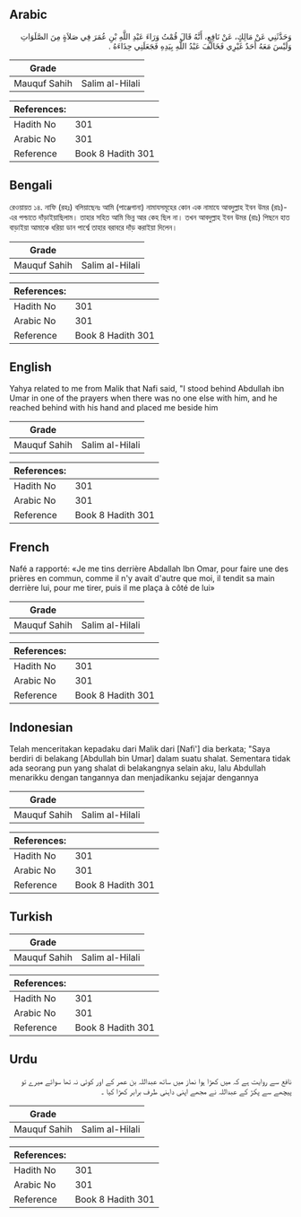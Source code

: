 ## Arabic


<div dir="rtl" lang="ar" style={{fontSize:'larger',backgroundColor:'#f8f9fa',padding:20}}>
وَحَدَّثَنِي عَنْ مَالِكٍ، عَنْ نَافِعٍ، أَنَّهُ قَالَ قُمْتُ وَرَاءَ عَبْدِ اللَّهِ بْنِ عُمَرَ فِي صَلاَةٍ مِنَ الصَّلَوَاتِ وَلَيْسَ مَعَهُ أَحَدٌ غَيْرِي فَخَالَفَ عَبْدُ اللَّهِ بِيَدِهِ فَجَعَلَنِي حِذَاءَهُ ‏.‏
</div>
<div style={{backgroundColor:'#f8f9fa',padding:20, marginBottom: 10}}><table> <thead> <tr> <th>Grade</th> <th></th> </tr> </thead> <tbody> <tr><td>Mauquf Sahih</td><td>Salim al-Hilali</td></tr></tbody></table><table> <thead> <tr> <th>References:</th> <th></th> </tr> </thead> <tbody><tr><td>Hadith No</td><td>301</td></tr><tr><td>Arabic No</td><td>301</td></tr><tr><td>Reference</td><td>Book 8 Hadith 301</td></tr></tbody></table></div>

## Bengali


<div dir="ltr" lang="bn" style={{fontSize:'larger',backgroundColor:'#f8f9fa',padding:20}}>
রেওয়ায়ত ১৪. নাফি (রহঃ) বলিয়াছেনঃ আমি (পাঞ্জেগানা) নামাযসমূহের কোন এক নামাযে আবদুল্লাহ ইবন উমর (রাঃ)-এর পশ্চাতে দাঁড়াইয়াছিলাম। তাহার সহিত আমি ভিন্ন আর কেহ ছিল না। তখন আবদুল্লাহ ইবন উমর (রাঃ) পিছনে হাত বাড়াইয়া আমাকে ধরিয়া ডান পার্শ্বে তাহার বরাবরে দাঁড় করাইয়া দিলেন।
</div>
<div style={{backgroundColor:'#f8f9fa',padding:20, marginBottom: 10}}><table> <thead> <tr> <th>Grade</th> <th></th> </tr> </thead> <tbody> <tr><td>Mauquf Sahih</td><td>Salim al-Hilali</td></tr></tbody></table><table> <thead> <tr> <th>References:</th> <th></th> </tr> </thead> <tbody><tr><td>Hadith No</td><td>301</td></tr><tr><td>Arabic No</td><td>301</td></tr><tr><td>Reference</td><td>Book 8 Hadith 301</td></tr></tbody></table></div>

## English


<div dir="ltr" lang="en" style={{fontSize:'larger',backgroundColor:'#f8f9fa',padding:20}}>
Yahya related to me from Malik that Nafi said, "I stood behind Abdullah ibn Umar in one of the prayers when there was no one else with him, and he reached behind with his hand and placed me beside him
</div>
<div style={{backgroundColor:'#f8f9fa',padding:20, marginBottom: 10}}><table> <thead> <tr> <th>Grade</th> <th></th> </tr> </thead> <tbody> <tr><td>Mauquf Sahih</td><td>Salim al-Hilali</td></tr></tbody></table><table> <thead> <tr> <th>References:</th> <th></th> </tr> </thead> <tbody><tr><td>Hadith No</td><td>301</td></tr><tr><td>Arabic No</td><td>301</td></tr><tr><td>Reference</td><td>Book 8 Hadith 301</td></tr></tbody></table></div>

## French


<div dir="ltr" lang="fr" style={{fontSize:'larger',backgroundColor:'#f8f9fa',padding:20}}>
Nafé a rapporté: «Je me tins derrière Abdallah Ibn Omar, pour faire une des prières en commun, comme il n'y avait d'autre que moi, il tendit sa main derrière lui, pour me tirer, puis il me plaça à côté de lui»
</div>
<div style={{backgroundColor:'#f8f9fa',padding:20, marginBottom: 10}}><table> <thead> <tr> <th>Grade</th> <th></th> </tr> </thead> <tbody> <tr><td>Mauquf Sahih</td><td>Salim al-Hilali</td></tr></tbody></table><table> <thead> <tr> <th>References:</th> <th></th> </tr> </thead> <tbody><tr><td>Hadith No</td><td>301</td></tr><tr><td>Arabic No</td><td>301</td></tr><tr><td>Reference</td><td>Book 8 Hadith 301</td></tr></tbody></table></div>

## Indonesian


<div dir="ltr" lang="id" style={{fontSize:'larger',backgroundColor:'#f8f9fa',padding:20}}>
Telah menceritakan kepadaku dari Malik dari [Nafi'] dia berkata; "Saya berdiri di belakang [Abdullah bin Umar] dalam suatu shalat. Sementara tidak ada seorang pun yang shalat di belakangnya selain aku, lalu Abdullah menarikku dengan tangannya dan menjadikanku sejajar dengannya
</div>
<div style={{backgroundColor:'#f8f9fa',padding:20, marginBottom: 10}}><table> <thead> <tr> <th>Grade</th> <th></th> </tr> </thead> <tbody> <tr><td>Mauquf Sahih</td><td>Salim al-Hilali</td></tr></tbody></table><table> <thead> <tr> <th>References:</th> <th></th> </tr> </thead> <tbody><tr><td>Hadith No</td><td>301</td></tr><tr><td>Arabic No</td><td>301</td></tr><tr><td>Reference</td><td>Book 8 Hadith 301</td></tr></tbody></table></div>

## Turkish


<div dir="ltr" lang="tr" style={{fontSize:'larger',backgroundColor:'#f8f9fa',padding:20}}>

</div>
<div style={{backgroundColor:'#f8f9fa',padding:20, marginBottom: 10}}><table> <thead> <tr> <th>Grade</th> <th></th> </tr> </thead> <tbody> <tr><td>Mauquf Sahih</td><td>Salim al-Hilali</td></tr></tbody></table><table> <thead> <tr> <th>References:</th> <th></th> </tr> </thead> <tbody><tr><td>Hadith No</td><td>301</td></tr><tr><td>Arabic No</td><td>301</td></tr><tr><td>Reference</td><td>Book 8 Hadith 301</td></tr></tbody></table></div>

## Urdu


<div dir="rtl" lang="ur" style={{fontSize:'larger',backgroundColor:'#f8f9fa',padding:20}}>
نافع سے روایت ہے کہ میں کھڑا ہوا نماز میں ساتھ عبداللہ بن عمر کے اور کوئی نہ تھا سوائے میرے تو پیچھے سے پکڑ کے عبداللہ نے مجھے اپنی داہنی طرف برابر کھڑا کیا ۔
</div>
<div style={{backgroundColor:'#f8f9fa',padding:20, marginBottom: 10}}><table> <thead> <tr> <th>Grade</th> <th></th> </tr> </thead> <tbody> <tr><td>Mauquf Sahih</td><td>Salim al-Hilali</td></tr></tbody></table><table> <thead> <tr> <th>References:</th> <th></th> </tr> </thead> <tbody><tr><td>Hadith No</td><td>301</td></tr><tr><td>Arabic No</td><td>301</td></tr><tr><td>Reference</td><td>Book 8 Hadith 301</td></tr></tbody></table></div>